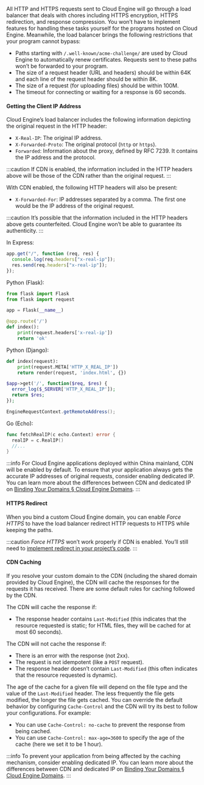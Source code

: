 
All HTTP and HTTPS requests sent to Cloud Engine will go through a load balancer that deals with chores including HTTPS encryption, HTTPS redirection, and response compression. You won’t have to implement features for handling these tasks yourself for the programs hosted on Cloud Engine. Meanwhile, the load balancer brings the following restrictions that your program cannot bypass:

- Paths starting with `/.well-known/acme-challenge/` are used by Cloud Engine to automatically renew certificates. Requests sent to these paths won’t be forwarded to your program.
- The size of a request header (URL and headers) should be within 64K and each line of the request header should be within 8K.
- The size of a request (for uploading files) should be within 100M.
- The timeout for connecting or waiting for a response is 60 seconds.

<Conditional if={!props.noClientInfo}>

#### Getting the Client IP Address

Cloud Engine’s load balancer includes the following information depicting the original request in the HTTP header:

- `X-Real-IP`: The original IP address.
- `X-Forwarded-Proto`: The original protocol (`http` or `https`).
- `Forwarded`: Information about the proxy, defined by RFC 7239. It contains the IP address and the protocol.

<Conditional if={HAS_ENGINE_CDN_DOMAIN}>

:::caution
If CDN is enabled, the information included in the HTTP headers above will be those of the CDN rather than the original request.
:::

With CDN enabled, the following HTTP headers will also be present:

- `X-Forwarded-For`: IP addresses separated by a comma. The first one would be the IP address of the original request.

:::caution
It’s possible that the information included in the HTTP headers above gets counterfeited. Cloud Engine won’t be able to guarantee its authenticity.
:::

</Conditional>

<EngineRuntimes only={props.only}>
<TabItem value='nodejs'>

In Express:

```js
app.get("/", function (req, res) {
  console.log(req.headers["x-real-ip"]);
  res.send(req.headers["x-real-ip"]);
});
```

</TabItem>
<TabItem value='python'>

Python (Flask):

```python
from flask import Flask
from flask import request

app = Flask(__name__)

@app.route('/')
def index():
    print(request.headers['x-real-ip'])
    return 'ok'
```

Python (Django):

```python
def index(request):
    print(request.META['HTTP_X_REAL_IP'])
    return render(request, 'index.html', {})
```

</TabItem>
<TabItem value='php'>

```php
$app->get('/', function($req, $res) {
  error_log($_SERVER['HTTP_X_REAL_IP']);
  return $res;
});
```

</TabItem>
<TabItem value='java'>

```java
EngineRequestContext.getRemoteAddress();
```

</TabItem>
<TabItem value='go'>

Go (Echo):

```go
func fetchRealIP(c echo.Context) error {
  realIP = c.RealIP()
  //...
}
```

</TabItem>
</EngineRuntimes>

<Conditional region='cn'>

:::info
For Cloud Engine applications deployed within China mainland, CDN will be enabled by default. To ensure that your application always gets the accurate IP addresses of original requests, consider enabling dedicated IP. You can learn more about the differences between CDN and dedicated IP on [Binding Your Domains § Cloud Engine Domains](/sdk/domain/guide/#cloud-engine-domains).
:::

</Conditional>
</Conditional>

#### HTTPS Redirect

When you bind a custom Cloud Engine domain, you can enable _Force HTTPS_ to have the load balancer redirect HTTP requests to HTTPS while keeping the paths.

<Conditional if={HAS_ENGINE_CDN_DOMAIN}>

:::caution
_Force HTTPS_ won’t work properly if CDN is enabled. You’ll still need to [implement redirect in your project’s code](/sdk/engine/functions/sdk/#how-to-redirect-http-requests-to-https-with-the-sdk).
:::

</Conditional>

<Conditional if={HAS_ENGINE_CDN_DOMAIN}>

#### CDN Caching

If you resolve your custom domain to the CDN (including the shared domain provided by Cloud Engine), the CDN will cache the responses for the requests it has received. There are some default rules for caching followed by the CDN.

The CDN will cache the response if:

- The response header contains `Last-Modified` (this indicates that the resource requested is static; for HTML files, they will be cached for at most 60 seconds).

The CDN will not cache the response if:

- There is an error with the response (not 2xx).
- The request is not idempotent (like a `POST` request).
- The response header doesn’t contain `Last-Modified` (this often indicates that the resource requested is dynamic).

The age of the cache for a given file will depend on the file type and the value of the `Last-Modified` header. The less frequently the file gets modified, the longer the file gets cached. You can override the default behavior by configuring `Cache-Control` and the CDN will try its best to follow your configurations. For example:

- You can use `Cache-Control: no-cache` to prevent the response from being cached.
- You can use `Cache-Control: max-age=3600` to specify the age of the cache (here we set it to be 1 hour).

:::info
To prevent your application from being affected by the caching mechanism, consider enabling dedicated IP. You can learn more about the differences between CDN and dedicated IP on [Binding Your Domains § Cloud Engine Domains](/sdk/domain/guide/#cloud-engine-domains).
:::

</Conditional>
